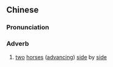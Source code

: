 {{also|并马}}
==Chinese==
{{zh-forms|s=并马}}

===Pronunciation===
{{zh-pron
|m=bìngmǎ
|cat=adv
}}

===Adverb===
{{zh-adv}}

# {{lb|zh|archaic}} [[two]] [[horse]]s ([[advancing]]) [[side]] by [[side]]